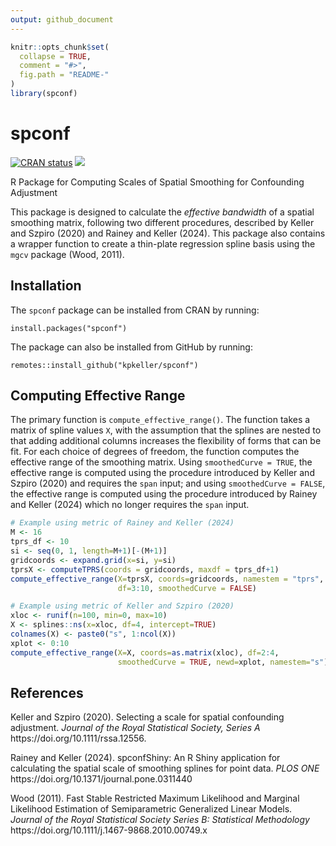 ```yaml
---
output: github_document
---
```


<!-- README.md is generated from README.Rmd. Please edit that file -->

```r
knitr::opts_chunk$set(
  collapse = TRUE,
  comment = "#>",
  fig.path = "README-"
)
library(spconf)
```


# spconf

<!-- Badges start-->
[![CRAN status](https://www.r-pkg.org/badges/version/spconf)](https://CRAN.R-project.org/package=spconf)
[![](https://cranlogs.r-pkg.org/badges/spconf)](https://cran.r-project.org/package=spconf)
<!-- Badges End -->

R Package for Computing Scales of Spatial Smoothing for Confounding Adjustment

This package is designed to calculate the *effective bandwidth* of a spatial smoothing matrix, following two different procedures, described by Keller and Szpiro (2020) and Rainey and Keller (2024). This package also contains a wrapper function to create a thin-plate regression spline basis using the `mgcv` package (Wood, 2011).


## Installation

The `spconf` package can be installed from CRAN by running:

```
install.packages("spconf")
```

The package can also be installed from GitHub by running:

```
remotes::install_github("kpkeller/spconf")
```

## Computing Effective Range

The primary function is `compute_effective_range()`. The function takes a matrix of spline values `X`, with the assumption that the splines are nested to that adding additional columns increases the flexibility of forms that can be fit.  For each choice of degrees of freedom, the function computes the effective range of the smoothing matrix. Using `smoothedCurve = TRUE`, the effective range is computed using the procedure introduced by Keller and Szpiro (2020) and requires the `span` input; and using `smoothedCurve = FALSE`, the effective range is computed using the procedure introduced by Rainey and Keller (2024) which no longer requires the `span` input.


```r
# Example using metric of Rainey and Keller (2024)
M <- 16
tprs_df <- 10
si <- seq(0, 1, length=M+1)[-(M+1)]
gridcoords <- expand.grid(x=si, y=si)
tprsX <- computeTPRS(coords = gridcoords, maxdf = tprs_df+1)
compute_effective_range(X=tprsX, coords=gridcoords, namestem = "tprs",
                        df=3:10, smoothedCurve = FALSE)

# Example using metric of Keller and Szpiro (2020)
xloc <- runif(n=100, min=0, max=10)
X <- splines::ns(x=xloc, df=4, intercept=TRUE)
colnames(X) <- paste0("s", 1:ncol(X))
xplot <- 0:10
compute_effective_range(X=X, coords=as.matrix(xloc), df=2:4, 
                        smoothedCurve = TRUE, newd=xplot, namestem="s")

```

## References

Keller and Szpiro (2020). Selecting a scale for spatial confounding adjustment. *Journal of the Royal Statistical Society, Series A*  https://doi.org/10.1111/rssa.12556. 

Rainey and Keller (2024). spconfShiny: An R Shiny application for calculating the spatial scale of smoothing splines for point data. *PLOS ONE* https://doi.org/10.1371/journal.pone.0311440

Wood (2011). Fast Stable Restricted Maximum Likelihood and Marginal Likelihood Estimation of Semiparametric Generalized Linear Models. *Journal of the Royal Statistical Society Series B: Statistical Methodology* https://doi.org/10.1111/j.1467-9868.2010.00749.x







